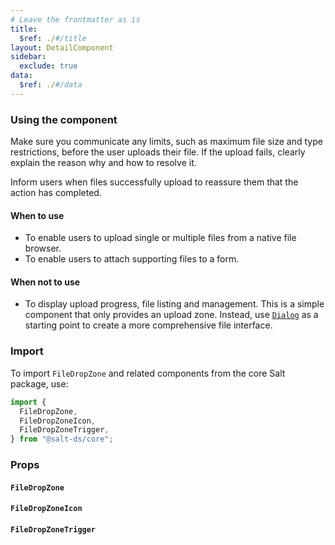 ```yaml
---
# Leave the frontmatter as is
title:
  $ref: ./#/title
layout: DetailComponent
sidebar:
  exclude: true
data:
  $ref: ./#/data
---
```


### Using the component

Make sure you communicate any limits, such as maximum file size and type restrictions, before the user uploads their file. If the upload fails, clearly explain the reason why and how to resolve it.

Inform users when files successfully upload to reassure them that the action has completed.

#### When to use

- To enable users to upload single or multiple files from a native file browser.
- To enable users to attach supporting files to a form.

#### When not to use

- To display upload progress, file listing and management. This is a simple component that only provides an upload zone. Instead, use [`Dialog`](../dialog) as a starting point to create a more comprehensive file interface.

### Import

To import `FileDropZone` and related components from the core Salt package, use:

```js
import {
  FileDropZone,
  FileDropZoneIcon,
  FileDropZoneTrigger,
} from "@salt-ds/core";
```

### Props

#### `FileDropZone`

<PropsTable packageName="core" componentName="FileDropZone" />

#### `FileDropZoneIcon`

<PropsTable packageName="core" componentName="FileDropZoneIcon" />

#### `FileDropZoneTrigger`

<PropsTable packageName="core" componentName="FileDropZoneTrigger" />
